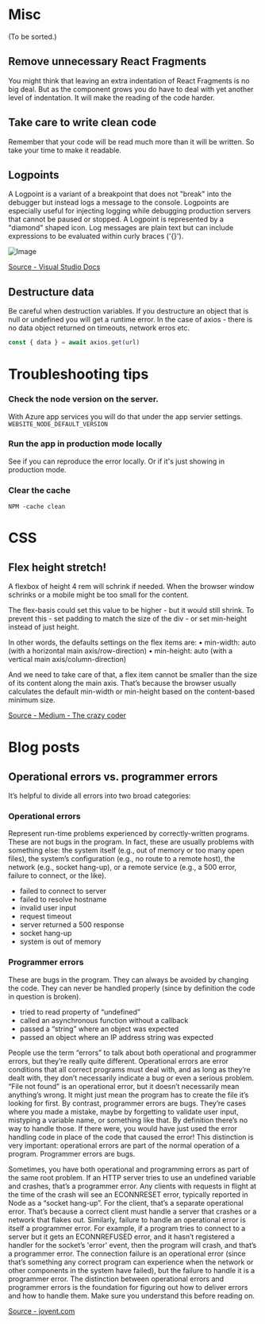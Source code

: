 # Misc

(To be sorted.)

## Remove unnecessary React Fragments

You might think that leaving an extra indentation of React Fragments is no big deal. But as the component grows you do have to deal with yet another level of indentation. It will make the reading of the code harder.

## Take care to write clean code

Remember that your code will be read much more than it will be written. So take your time to make it readable.

## Logpoints

A Logpoint is a variant of a breakpoint that does not "break" into the debugger but instead logs a message to the console. Logpoints are especially useful for injecting logging while debugging production servers that cannot be paused or stopped.
A Logpoint is represented by a "diamond" shaped icon. Log messages are plain text but can include expressions to be evaluated within curly braces ('{}').

![Image](../images/message-logs.png)

[Source - Visual Studio Docs](https://code.visualstudio.com/docs/editor/debugging)

## Destructure data

Be careful when destruction variables. If you destructure an object that is null or undefined you will get a runtime error. In the case of axios - there is no data object returned on timeouts, network erros etc.

```typescript
const { data } = await axios.get(url)
```

# Troubleshooting tips

### Check the node version on the server.

With Azure app services you will do that under the app servier settings.
`WEBSITE_NODE_DEFAULT_VERSION`

### Run the app in production mode locally

See if you can reproduce the error locally. Or if it's just showing in production mode.

### Clear the cache

`NPM -cache clean`

# CSS

## Flex height stretch!

A flexbox of height 4 rem will schrink if needed.
When the browser window schrinks or a mobile might be too small for the content.

The flex-basis could set this value to be higher - but it would still shrink.
To prevent this - set padding to match the size of the div - or set min-height instead of just height.

In other words, the defaults settings on the flex items are:
• min-width: auto (with a horizontal main axis/row-direction)
• min-height: auto (with a vertical main axis/column-direction)

And we need to take care of that, a flex item cannot be smaller than the
size of its content along the main axis. That’s because the browser usually calculates
the default min-width or min-height based on the content-based minimum size.

[Source - Medium - The crazy coder](https://medium.com/the-crazy-coder/the-mystery-of-css-flex-layout-items-shrinking-8748145e96d9)

# Blog posts

## Operational errors vs. programmer errors

It’s helpful to divide all errors into two broad categories:

### Operational errors

Represent run-time problems experienced by correctly-written programs. These are not bugs in the program. In fact, these are usually problems with something else: the system itself (e.g., out of memory or too many open files), the system’s configuration (e.g., no route to a remote host), the network (e.g., socket hang-up), or a remote service (e.g., a 500 error, failure to connect, or the like).

- failed to connect to server
- failed to resolve hostname
- invalid user input
- request timeout
- server returned a 500 response
- socket hang-up
- system is out of memory

### Programmer errors

These are bugs in the program. They can always be avoided by changing the code. They can never be handled properly (since by definition the code in question is broken).

- tried to read property of “undefined”
- called an asynchronous function without a callback
- passed a “string” where an object was expected
- passed an object where an IP address string was expected

People use the term “errors” to talk about both operational and programmer errors, but they’re really quite different. Operational errors are error conditions that all correct programs must deal with, and as long as they’re dealt with, they don’t necessarily indicate a bug or even a serious problem. “File not found” is an operational error, but it doesn’t necessarily mean anything’s wrong. It might just mean the program has to create the file it’s looking for first.
By contrast, programmer errors are bugs. They’re cases where you made a mistake, maybe by forgetting to validate user input, mistyping a variable name, or something like that. By definition there’s no way to handle those. If there were, you would have just used the error handling code in place of the code that caused the error!
This distinction is very important: operational errors are part of the normal operation of a program. Programmer errors are bugs.

Sometimes, you have both operational and programming errors as part of the same root problem. If an HTTP server tries to use an undefined variable and crashes, that’s a programmer error. Any clients with requests in flight at the time of the crash will see an ECONNRESET error, typically reported in Node as a “socket hang-up”. For the client, that’s a separate operational error. That’s because a correct client must handle a server that crashes or a network that flakes out.
Similarly, failure to handle an operational error is itself a programmer error. For example, if a program tries to connect to a server but it gets an ECONNREFUSED error, and it hasn’t registered a handler for the socket’s 'error' event, then the program will crash, and that’s a programmer error. The connection failure is an operational error (since that’s something any correct program can experience when the network or other components in the system have failed), but the failure to handle it is a programmer error.
The distinction between operational errors and programmer errors is the foundation for figuring out how to deliver errors and how to handle them. Make sure you understand this before reading on.

[Source - joyent.com](https://www.joyent.com/node-js/production/design/errors)
